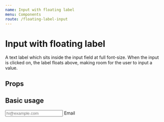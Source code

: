 ```yaml
---
name: Input with floating label
menu: Components
route: /floating-label-input
---
```



# Input with floating label

A text label which sits inside the input field at full font-size. When the input is clicked on, the label floats above, making room for the user to input a value.

## Props

<Props of={FloatingLabel} />

## Basic usage

<Playground>
  <FloatingLabel color="tomato" border={2}>
    <Input id="email" name="email" placeholder="hi@example.com" />
    <Label htmlFor="email">Email</Label>
  </FloatingLabel>
</Playground>
